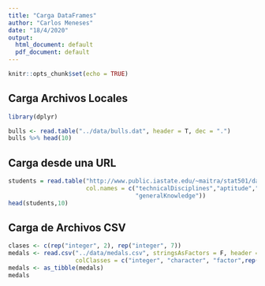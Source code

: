 ```yaml
---
title: "Carga DataFrames"
author: "Carlos Meneses"
date: "18/4/2020"
output:
  html_document: default
  pdf_document: default
---
```


```r
knitr::opts_chunk$set(echo = TRUE)
```

## Carga Archivos Locales

```r
library(dplyr)
```

```r
bulls <- read.table("../data/bulls.dat", header = T, dec = ".")
bulls %>% head(10)
```

## Carga desde una URL

```r
students = read.table("http://www.public.iastate.edu/~maitra/stat501/datasets/morel.dat",
                      col.names = c("technicalDisciplines","aptitude","maths", "language",
                                    "generalKnowledge"))
head(students,10)
```

## Carga de Archivos CSV

```r
clases <- c(rep("integer", 2), rep("integer", 7))
medals <- read.csv("../data/medals.csv", stringsAsFactors = F, header = T, 
                   colClasses = c("integer", "character", "factor",rep("character", 3), rep("factor", 2)))
medals <- as_tibble(medals)
medals
```